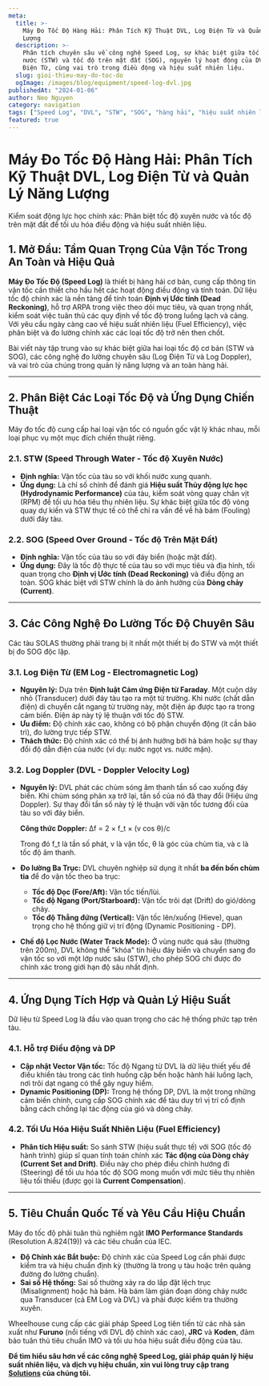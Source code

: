 ```yaml
---
meta:
  title: >-
    Máy Đo Tốc Độ Hàng Hải: Phân Tích Kỹ Thuật DVL, Log Điện Từ và Quản Lý Năng
    Lượng
  description: >-
    Phân tích chuyên sâu về công nghệ Speed Log, sự khác biệt giữa tốc độ xuyên
    nước (STW) và tốc độ trên mặt đất (SOG), nguyên lý hoạt động của DVL và Log
    Điện Từ, cùng vai trò trong điều động và hiệu suất nhiên liệu.
  slug: gioi-thieu-may-do-toc-do
  ogImage: /images/blog/equipment/speed-log-dvl.jpg
publishedAt: "2024-01-06"
author: Neo Nguyen
category: navigation
tags: ["Speed Log", "DVL", "STW", "SOG", "hàng hải", "hiệu suất nhiên liệu"]
featured: true
---
```


# Máy Đo Tốc Độ Hàng Hải: Phân Tích Kỹ Thuật DVL, Log Điện Từ và Quản Lý Năng Lượng

<p className="text-xl text-gray-500 italic mb-8">
  Kiểm soát động lực học chính xác: Phân biệt tốc độ xuyên nước và tốc độ trên
  mặt đất để tối ưu hóa điều động và hiệu suất nhiên liệu.
</p>

## 1. Mở Đầu: Tầm Quan Trọng Của Vận Tốc Trong An Toàn và Hiệu Quả

**Máy Đo Tốc Độ (Speed Log)** là thiết bị hàng hải cơ bản, cung cấp thông tin vận tốc cần thiết cho hầu hết các hoạt động điều động và tính toán. Dữ liệu tốc độ chính xác là nền tảng để tính toán **Định vị Ước tính (Dead Reckoning)**, hỗ trợ ARPA trong việc theo dõi mục tiêu, và quan trọng nhất, kiểm soát việc tuân thủ các quy định về tốc độ trong luồng lạch và cảng. Với yêu cầu ngày càng cao về hiệu suất nhiên liệu (Fuel Efficiency), việc phân biệt và đo lường chính xác các loại tốc độ trở nên then chốt.

Bài viết này tập trung vào sự khác biệt giữa hai loại tốc độ cơ bản (STW và SOG), các công nghệ đo lường chuyên sâu (Log Điện Từ và Log Doppler), và vai trò của chúng trong quản lý năng lượng và an toàn hàng hải.

---

## 2. Phân Biệt Các Loại Tốc Độ và Ứng Dụng Chiến Thuật

Máy đo tốc độ cung cấp hai loại vận tốc có nguồn gốc vật lý khác nhau, mỗi loại phục vụ một mục đích chiến thuật riêng.

### 2.1. STW (Speed Through Water - Tốc độ Xuyên Nước)

- **Định nghĩa:** Vận tốc của tàu so với khối nước xung quanh.
- **Ứng dụng:** Là chỉ số chính để đánh giá **Hiệu suất Thủy động lực học (Hydrodynamic Performance)** của tàu, kiểm soát vòng quay chân vịt (RPM) để tối ưu hóa tiêu thụ nhiên liệu. Sự khác biệt giữa tốc độ vòng quay dự kiến và STW thực tế có thể chỉ ra vấn đề về hà bám (Fouling) dưới đáy tàu.

### 2.2. SOG (Speed Over Ground - Tốc độ Trên Mặt Đất)

- **Định nghĩa:** Vận tốc của tàu so với đáy biển (hoặc mặt đất).
- **Ứng dụng:** Đây là tốc độ thực tế của tàu so với mục tiêu và địa hình, tối quan trọng cho **Định vị Ước tính (Dead Reckoning)** và điều động an toàn. SOG khác biệt với STW chính là do ảnh hưởng của **Dòng chảy (Current)**.

---

## 3. Các Công Nghệ Đo Lường Tốc Độ Chuyên Sâu

Các tàu SOLAS thường phải trang bị ít nhất một thiết bị đo STW và một thiết bị đo SOG độc lập.

### 3.1. Log Điện Từ (EM Log - Electromagnetic Log)

- **Nguyên lý:** Dựa trên **Định luật Cảm ứng Điện từ Faraday**. Một cuộn dây nhỏ (Transducer) dưới đáy tàu tạo ra một từ trường. Khi nước (chất dẫn điện) di chuyển cắt ngang từ trường này, một điện áp được tạo ra trong cảm biến. Điện áp này tỷ lệ thuận với tốc độ STW.
- **Ưu điểm:** Độ chính xác cao, không có bộ phận chuyển động (ít cần bảo trì), đo lường trực tiếp STW.
- **Thách thức:** Độ chính xác có thể bị ảnh hưởng bởi hà bám hoặc sự thay đổi độ dẫn điện của nước (ví dụ: nước ngọt vs. nước mặn).

### 3.2. Log Doppler (DVL - Doppler Velocity Log)

- **Nguyên lý:** DVL phát các chùm sóng âm thanh tần số cao xuống đáy biển. Khi chùm sóng phản xạ trở lại, tần số của nó đã thay đổi (Hiệu ứng Doppler). Sự thay đổi tần số này tỷ lệ thuận với vận tốc tương đối của tàu so với đáy biển.

  **Công thức Doppler:** Δf = 2 × f_t × (v cos θ)/c

  Trong đó f_t là tần số phát, v là vận tốc, θ là góc của chùm tia, và c là tốc độ âm thanh.

- **Đo lường Ba Trục:** DVL chuyên nghiệp sử dụng ít nhất **ba đến bốn chùm tia** để đo vận tốc theo ba trục:
  - **Tốc độ Dọc (Fore/Aft):** Vận tốc tiến/lùi.
  - **Tốc độ Ngang (Port/Starboard):** Vận tốc trôi dạt (Drift) do gió/dòng chảy.
  - **Tốc độ Thẳng đứng (Vertical):** Vận tốc lên/xuống (Hieve), quan trọng cho hệ thống giữ vị trí động (Dynamic Positioning - DP).
- **Chế độ Lọc Nước (Water Track Mode):** Ở vùng nước quá sâu (thường trên 200m), DVL không thể "khóa" tín hiệu đáy biển và chuyển sang đo vận tốc so với một lớp nước sâu (STW), cho phép SOG chỉ được đo chính xác trong giới hạn độ sâu nhất định.

---

## 4. Ứng Dụng Tích Hợp và Quản Lý Hiệu Suất

Dữ liệu từ Speed Log là đầu vào quan trọng cho các hệ thống phức tạp trên tàu.

### 4.1. Hỗ trợ Điều động và DP

- **Cập nhật Vector Vận tốc:** Tốc độ Ngang từ DVL là dữ liệu thiết yếu để điều khiển tàu trong các tình huống cập bến hoặc hành hải luồng lạch, nơi trôi dạt ngang có thể gây nguy hiểm.
- **Dynamic Positioning (DP):** Trong hệ thống DP, DVL là một trong những cảm biến chính, cung cấp SOG chính xác để tàu duy trì vị trí cố định bằng cách chống lại tác động của gió và dòng chảy.

### 4.2. Tối Ưu Hóa Hiệu Suất Nhiên Liệu (Fuel Efficiency)

- **Phân tích Hiệu suất:** So sánh STW (hiệu suất thực tế) với SOG (tốc độ hành trình) giúp sĩ quan tính toán chính xác **Tác động của Dòng chảy (Current Set and Drift)**. Điều này cho phép điều chỉnh hướng đi (Steering) để tối ưu hóa tốc độ SOG mong muốn với mức tiêu thụ nhiên liệu tối thiểu (được gọi là **Current Compensation**).

---

## 5. Tiêu Chuẩn Quốc Tế và Yêu Cầu Hiệu Chuẩn

Máy đo tốc độ phải tuân thủ nghiêm ngặt **IMO Performance Standards** (Resolution A.824(19)) và các tiêu chuẩn của IEC.

- **Độ Chính xác Bắt buộc:** Độ chính xác của Speed Log cần phải được kiểm tra và hiệu chuẩn định kỳ (thường là trong ụ tàu hoặc trên quãng đường đo lường chuẩn).
- **Sai số Hệ thống:** Sai số thường xảy ra do lắp đặt lệch trục (Misalignment) hoặc hà bám. Hà bám làm gián đoạn dòng chảy nước qua Transducer (cả EM Log và DVL) và phải được kiểm tra thường xuyên.

Wheelhouse cung cấp các giải pháp Speed Log tiên tiến từ các nhà sản xuất như **Furuno** (nổi tiếng với DVL độ chính xác cao), **JRC** và **Koden**, đảm bảo tuân thủ tiêu chuẩn IMO và tối ưu hóa hiệu suất điều động của tàu.

**Để tìm hiểu sâu hơn về các công nghệ Speed Log, giải pháp quản lý hiệu suất nhiên liệu, và dịch vụ hiệu chuẩn, xin vui lòng truy cập trang [Solutions](/solutions) của chúng tôi.**
